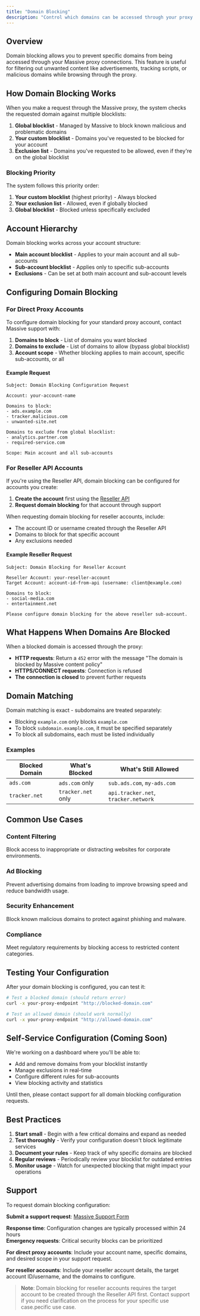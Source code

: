 ```yaml
---
title: "Domain Blocking"
description: "Control which domains can be accessed through your proxy connections with custom blocklists and exclusions."
---
```


## Overview

Domain blocking allows you to prevent specific domains from being accessed through your Massive proxy connections. This feature is useful for filtering out unwanted content like advertisements, tracking scripts, or malicious domains while browsing through the proxy.

## How Domain Blocking Works

When you make a request through the Massive proxy, the system checks the requested domain against multiple blocklists:

1. **Global blocklist** - Managed by Massive to block known malicious and problematic domains
2. **Your custom blocklist** - Domains you've requested to be blocked for your account
3. **Exclusion list** - Domains you've requested to be allowed, even if they're on the global blocklist

### Blocking Priority

The system follows this priority order:

1. **Your custom blocklist** (highest priority) - Always blocked
2. **Your exclusion list** - Allowed, even if globally blocked
3. **Global blocklist** - Blocked unless specifically excluded

## Account Hierarchy

Domain blocking works across your account structure:

- **Main account blocklist** - Applies to your main account and all sub-accounts
- **Sub-account blocklist** - Applies only to specific sub-accounts
- **Exclusions** - Can be set at both main account and sub-account levels

## Configuring Domain Blocking

### For Direct Proxy Accounts

To configure domain blocking for your standard proxy account, contact Massive support with:

1. **Domains to block** - List of domains you want blocked
2. **Domains to exclude** - List of domains to allow (bypass global blocklist)
3. **Account scope** - Whether blocking applies to main account, specific sub-accounts, or all

#### Example Request

```
Subject: Domain Blocking Configuration Request

Account: your-account-name

Domains to block:
- ads.example.com
- tracker.malicious.com
- unwanted-site.net

Domains to exclude from global blocklist:
- analytics.partner.com
- required-service.com

Scope: Main account and all sub-accounts
```

### For Reseller API Accounts

If you're using the Reseller API, domain blocking can be configured for accounts you create:

1. **Create the account** first using the [Reseller API](../reseller-api-reference/create-new-account)
2. **Request domain blocking** for that account through support

When requesting domain blocking for reseller accounts, include:

- The account ID or username created through the Reseller API
- Domains to block for that specific account
- Any exclusions needed

#### Example Reseller Request

```
Subject: Domain Blocking for Reseller Account

Reseller Account: your-reseller-account
Target Account: account-id-from-api (username: client@example.com)

Domains to block:
- social-media.com
- entertainment.net

Please configure domain blocking for the above reseller sub-account.
```

## What Happens When Domains Are Blocked

When a blocked domain is accessed through the proxy:

- **HTTP requests**: Return a `452` error with the message "The domain is blocked by Massive content policy"
- **HTTPS/CONNECT requests**: Connection is refused
- **The connection is closed** to prevent further requests

## Domain Matching

Domain matching is exact - subdomains are treated separately:

- Blocking `example.com` only blocks `example.com`
- To block `subdomain.example.com`, it must be specified separately
- To block all subdomains, each must be listed individually

### Examples

| Blocked Domain | What's Blocked     | What's Still Allowed                 |
| -------------- | ------------------ | ------------------------------------ |
| `ads.com`      | `ads.com` only     | `sub.ads.com`, `my-ads.com`          |
| `tracker.net`  | `tracker.net` only | `api.tracker.net`, `tracker.network` |

## Common Use Cases

### Content Filtering

Block access to inappropriate or distracting websites for corporate environments.

### Ad Blocking

Prevent advertising domains from loading to improve browsing speed and reduce bandwidth usage.

### Security Enhancement

Block known malicious domains to protect against phishing and malware.

### Compliance

Meet regulatory requirements by blocking access to restricted content categories.

## Testing Your Configuration

After your domain blocking is configured, you can test it:

```bash
# Test a blocked domain (should return error)
curl -x your-proxy-endpoint "http://blocked-domain.com"

# Test an allowed domain (should work normally)  
curl -x your-proxy-endpoint "http://allowed-domain.com"
```

## Self-Service Configuration (Coming Soon)

We're working on a dashboard where you'll be able to:

- Add and remove domains from your blocklist instantly
- Manage exclusions in real-time
- Configure different rules for sub-accounts
- View blocking activity and statistics

Until then, please contact support for all domain blocking configuration requests.

## Best Practices

1. **Start small** - Begin with a few critical domains and expand as needed
2. **Test thoroughly** - Verify your configuration doesn't block legitimate services
3. **Document your rules** - Keep track of why specific domains are blocked
4. **Regular reviews** - Periodically review your blocklist for outdated entries
5. **Monitor usage** - Watch for unexpected blocking that might impact your operations

## Support

To request domain blocking configuration:

**Submit a support request**: [Massive Support Form](https://forms.fillout.com/t/p8dRqBYs58us)

**Response time**: Configuration changes are typically processed within 24 hours\
**Emergency requests**: Critical security blocks can be prioritized

**For direct proxy accounts**: Include your account name, specific domains, and desired scope in your support request.

**For reseller accounts**: Include your reseller account details, the target account ID/username, and the domains to configure.

> **Note**: Domain blocking for reseller accounts requires the target account to be created through the Reseller API first. Contact support if you need clarification on the process for your specific use case.pecific use case.